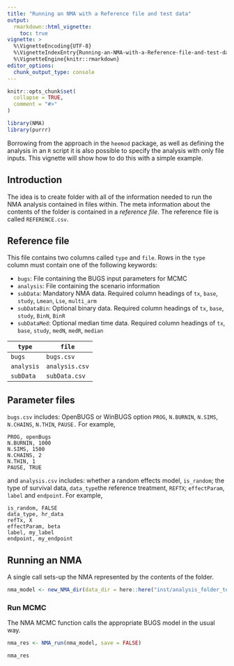 ```yaml
---
title: "Running an NMA with a Reference file and test data"
output:
  rmarkdown::html_vignette:
    toc: true
vignette: >
  %\VignetteEncoding{UTF-8}
  %\VignetteIndexEntry{Running-an-NMA-with-a-Reference-file-and-test-data}
  %\VignetteEngine{knitr::rmarkdown}
editor_options: 
  chunk_output_type: console
---
```


```r
knitr::opts_chunk$set(
  collapse = TRUE,
  comment = "#>"
)
```

```r
library(NMA)
library(purrr)
```

Borrowing from the approach in the `heemod` package, as well as defining the analysis in an `R` script it is also possible to specify the analysis with only file inputs.
This vignette will show how to do this with a simple example.

## Introduction
The idea is to create folder with all of the information needed to run the NMA analysis contained in files within.
The meta information about the contents of the folder is contained in a _reference file_. The reference file is called `REFERENCE.csv`.

## Reference file
This file contains two columns called `type` and `file`.
Rows in the `type` column must contain one of the following keywords:

* `bugs`: File containing the BUGS input parameters for MCMC
* `analysis`: File containing the scenario information
* `subData`: Mandatory NMA data. Required column headings of `tx`, `base`, `study`, `Lmean`, `Lse`, `multi_arm`
* `subDataBin`: Optional binary data. Required column headings of `tx`, `base`, `study`, `BinN`, `BinR`
* `subDataMed`: Optional median time data. Required column headings of `tx`, `base`, `study`, `medN`, `medR`, `median`

`type` | `file`
-----|------
`bugs` | `bugs.csv`
`analysis` | `analysis.csv`
`subData` | `subData.csv`


## Parameter files

`bugs.csv` includes: OpenBUGS or WinBUGS option `PROG`, `N.BURNIN`, `N.SIMS`, `N.CHAINS`, `N.THIN`, `PAUSE.`
For example,
    
    PROG, openBugs
    N.BURNIN, 1000
    N.SIMS, 1500
    N.CHAINS, 2
    N.THIN, 1
    PAUSE, TRUE
    
and `analysis.csv` includes: whether a random effects model, `is_random`; the type of survival data, `data_type`the reference treatment, `REFTX`; `effectParam`, `label` and `endpoint`.
For example,

    is_random, FALSE
    data_type, hr_data
    refTx, X
    effectParam, beta
    label, my_label
    endpoint, my_endpoint
    
    
## Running an NMA

A single call sets-up the NMA represented by the contents of the folder.

```r
nma_model <- new_NMA_dir(data_dir = here::here("inst/analysis_folder_test"))
```


### Run MCMC

The NMA MCMC function calls the appropriate BUGS model in the usual way.

```r
nma_res <- NMA_run(nma_model, save = FALSE)

nma_res
```

